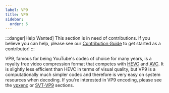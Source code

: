 ```yaml
---
label: VP9
title: VP9
sidebar:
  order: 5
---
```




:::danger[Help Wanted]
This section is in need of contributions. If you believe you can help, please see our [Contribution Guide](../contribution-guide.mdx) to get started as a contributor!
:::

VP9, famous for being YouTube's codec of choice for many years, is a royalty free video compression format that competes with [HEVC](../video/HEVC.mdx) and [AVC](../video/AVC.mdx). It is slightly less efficient than HEVC in terms of visual quality, but VP9 is a computationally much simpler codec and therefore is very easy on system resources when decoding. If you're interested in VP9 encoding, please see the [vpxenc](../encoders/vpxenc.mdx) or [SVT-VP9](../encoders/SVT-VP9.mdx) sections.